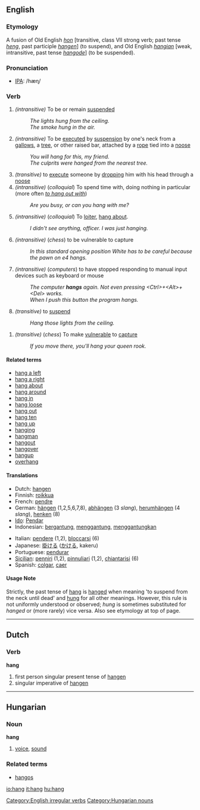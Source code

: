 ==English==
===Etymology===
A fusion of Old English ''[[hon]]'' [transitive, class VII strong verb; past tense ''[[heng]]'', past participle ''[[hangen]]''] (to suspend), and Old English ''[[hangian]]'' [weak, intransitive, past tense ''[[hangode]]''] (to be suspended).
===Pronunciation===
*[[w:IPA|IPA]]: /hæɳ/

===Verb===
[[Category:English irregular verbs]]
{{en-verb2|'''to hang'''|'''[[hangs]]'''|'''[[hung]] '''or''' [[hanged]]'''|'''[[hung]] '''or''' [[hanged]]'''|'''[[hanging]]'''}}

#''(intransitive)'' To be or remain [[suspend]]ed
#: ''The lights hung from the ceiling.''
#: ''The smoke hung in the air.''
#''(intransitive)'' To be [[executed]] by [[suspension]] by one's neck from a [[gallows]], a [[tree]], or other raised bar, attached by a [[rope]] tied into a [[noose]]
#: ''You will hang for this, my friend.''
#: ''The culprits were hanged from the nearest tree.''
#''(transitive)'' to [[execute]] someone by [[drop]]ping him with his head through a [[noose]]
#''(intransitive)'' (''colloquial'') To spend time with, doing nothing in particular (more often ''[[to hang out with]]'')
#: ''Are you busy, or can you hang with me?''
#''(intransitive)'' (''colloquial'') To [[loiter]], [[hang about]].
#: ''I didn't see anything, officer.  I was just hanging.''
#''(intransitive)'' (''chess'') to be vulnerable to capture
#:''In this standard opening position White has to be careful because the pawn on e4 hangs.''
#''(intransitive)'' (''computers'') to have stopped responding to manual input devices such as keyboard or mouse
#:''The computer '''hangs''' again. Not even pressing <nowiki><Ctrl>+<Alt>+<Del></nowiki> works.''
#:''When I push this button the program hangs.''
#''(transitive)'' to [[suspend]]
#: ''Hang those lights from the ceiling.''

#''(transitive)'' (''chess'') To make [[vulnerable]] to [[capture]]
#: ''If you move there, you'll hang your queen rook.''

====Related terms====
*[[hang a left]]
*[[hang a right]]
*[[hang about]]
*[[hang around]]
*[[hang in]]
*[[hang loose]]
*[[hang out]]
*[[hang ten]]
*[[hang up]]
*[[hanging]]
*[[hangman]]
*[[hangout]]
*[[hangover]]
*[[hangup]]
*[[overhang]]

====Translations====
{{top}}
*Dutch: [[hangen]]
*Finnish: [[roikkua]]
*French: [[pendre]]
*German: [[hängen]] (1,2,5,6,7,8), [[abhängen]] (3 ''slang''), [[herumhängen]] (4 ''slang''), [[henken]] (8)
*[[Ido]]: [[Pendar]]
*Indonesian: [[gantung|bergantung]], [[gantung|menggantung]], [[gantung|menggantungkan]]
{{mid}}
*Italian: [[pendere]] (1,2), [[bloccarsi]] (6)
*Japanese: [[掛ける]] ([[かける]], kakeru)
*Portuguese: [[pendurar]]
*[[Sicilian]]: [[penniri]] (1,2), [[pinnuliari]] (1,2), [[chiantarisi]] (6)
*Spanish: [[colgar]], [[caer]]
{{bottom}}

====Usage Note====

Strictly, the past tense of [[hang]] is [[hanged]] when meaning 'to suspend from the neck until dead' and [[hung]] for all other meanings. However, this rule is not uniformly understood or observed; ''hung'' is sometimes substituted for ''hanged'' or (more rarely) vice versa. Also see etymology at top of page.

----

==Dutch==
===Verb===
'''hang'''

# first person singular present tense of [[hangen]]
# singular imperative of [[hangen]]

----
==Hungarian==
===Noun===
'''hang'''

# [[voice]], [[sound]]

===Related terms===
*[[hangos]]

[[Category:Hungarian nouns]]

[[io:hang]]
[[it:hang]]
[[hu:hang]]